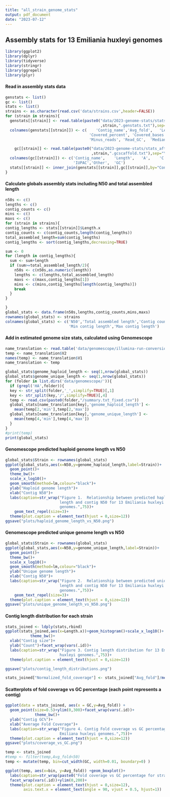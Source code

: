 ```yaml
---
title: "all_strain_genome_stats"
output: pdf_document
date: "2023-07-12"
---
```

## Assembly stats for 13 Emiliania huxleyi genomes

```r
library(ggplot2)
library(dplyr)
library(tidyverse)
library(stringr)
library(ggrepel)
library(plyr)
```


#### Read in assembly stats data

```r
genstats <- list()
gc <- list()
stats <- list()
strains <- as.character(read.csv('data/strains.csv',header=FALSE))
for (strain in strains){
  genstats[[strain]] <- read.table(paste0("data/2023-genome-stats/stats_after_pilon_round_2_decontam/"
                                          ,strain,".genstats.txt"),sep="\t",header=F)
  colnames(genstats[[strain]]) <- c(	'Contig_name','Avg_fold',	'Length',	'Ref_GC',	
                                     'Covered_percent',	'Covered_bases','Plus_reads',
                                     'Minus_reads',	'Read_GC',	'Median_fold', 'Std_Dev')

    gc[[strain]] <- read.table(paste0("data/2023-genome-stats/stats_after_pilon_round_2_decontam/"
                                      ,strain,".gcscaffold.txt"),sep="\t",header=F)
  colnames(gc[[strain]]) <- c('Contig_name',	'Length',	'A',	'C',	'G',	'T',	'N',	
                              'IUPAC','Other',	'GC')
  stats[[strain]] <- inner_join(genstats[[strain]],gc[[strain]],by="Contig_name")
}
```

#### Calculate globals assembly stats including N50 and total assembled length
```r
n50s <- c()
lengths <- c()
contig_counts <- c()
mins <- c()
maxs <- c()
for (strain in strains){ 
contig_lengths <- stats[[strain]]$Length.x
contig_counts <- c(contig_counts,length(contig_lengths))
total_assembled_length=sum(contig_lengths)
contig_lengths <- sort(contig_lengths,decreasing=TRUE)

sum <- 0
for (length in contig_lengths){
  sum <- sum+length
  if (sum>=total_assembled_length/2){
    n50s <- c(n50s,as.numeric(length))
    lengths <- c(lengths,total_assembled_length)
    maxs <- c(maxs,contig_lengths[1])
    mins <- c(mins,contig_lengths[length(contig_lengths)])
    break
  }
}

}
global_stats <- data.frame(n50s,lengths,contig_counts,mins,maxs)
rownames(global_stats) <- strains
colnames(global_stats) <- c('N50','Total assembled length','Contig count',
                            'Min contig length','Max contig length')
```
#### Add in estimated genome size stats, calculated using Genomescope
```r
name_translation <- read.table('data/genomescope/illumina-run-conversions.txt',sep='')
temp <- name_translation$V2
names(temp) <- name_translation$V1
name_translation <- temp
```
```r
global_stats$genome_haploid_length <- seq(1,nrow(global_stats))
global_stats$genome_unique_length <- seq(1,nrow(global_stats))
for (folder in list.dirs('data/genomescope/')){
  if (grepl('HA',folder)){
  key <- str_split(folder,'_',simplify=TRUE)[,1]
  key <- str_split(key,'/',simplify=TRUE)[,4]
  temp <- read.csv(paste0(folder,"/summary.txt_fixed.csv"))
  global_stats[name_translation[key],'genome_haploid_length'] <- 
    mean(temp[2,'min'],temp[2,'max'])
  global_stats[name_translation[key],'genome_unique_length'] <- 
    mean(temp[4,'min'],temp[4,'max'])
  }
}
#print(temp)
print(global_stats)
```
#### Genomescope predicted haploid genome length vs N50
```r
global_stats$Strain <- rownames(global_stats)
ggplot(global_stats,aes(x=N50,y=genome_haploid_length,label=Strain))+
  geom_point()+
  theme_bw()+
  scale_x_log10()+
  geom_smooth(method=lm,colour="black")+
  ylab("Haploid genome length")+
  xlab("Contig N50")+
  labs(caption=str_wrap("Figure 1.  Relationship between predicted haploid genome 
                        length and contig N50 for 13 Emiliania huxleyi  
                        genomes.",75))+
    geom_text_repel(size=3)+
  theme(plot.caption = element_text(hjust = 0,size=12))
ggsave("plots/haploid_genome_length_vs_N50.png")
```
#### Genomescope predicted unique genome length vs N50
```r

global_stats$Strain <- rownames(global_stats)
ggplot(global_stats,aes(x=N50,y=genome_unique_length,label=Strain))+
  geom_point()+
  theme_bw()+
  scale_x_log10()+
  geom_smooth(method=lm,colour="black")+
  ylab("Unique genome length")+
  xlab("Contig N50")+
  labs(caption=str_wrap("Figure 2.  Relationship between predicted unique genome
                        length and contig N50 for 13 Emiliania huxleyi 
                        genomes.",75))+
    geom_text_repel(size=3)+
  theme(plot.caption = element_text(hjust = 0,size=12))
ggsave("plots/unique_genome_length_vs_N50.png")
```
#### Contig length distribution for each strain
```r
stats_joined <- ldply(stats,rbind)
ggplot(stats_joined,aes(x=Length.x))+geom_histogram()+scale_x_log10()+
           theme_bw()+
  xlab("Contig size")+
  ylab("Count")+facet_wrap(vars(.id))+
  labs(caption=str_wrap("Figure 3. Contig length distribution for 13 Emiliania 
                        huxleyi genomes.",75))+
  theme(plot.caption = element_text(hjust = 0,size=12))

ggsave("plots/contig_length_distributions.png")
```



```r
  
stats_joined["Normalized_fold_coverage"] <- stats_joined["Avg_fold"]/mean(stats_joined$Avg_fold)

```

#### Scatterplots of fold coverage vs GC percentage (each point represents a contig)
```r

ggplot(data = stats_joined, aes(x = GC,y=Avg_fold)) +
  geom_point(size=0.5)+ylim(0,300)+facet_wrap(vars(.id))+
             theme_bw()+
  ylab("Contig GC%")+
  xlab("Average Fold Coverage")+
  labs(caption=str_wrap("Figure 4. Contig Fold coverage vs GC percentage for 13 
                        Emiliana huxleyi genomes.",75))+
  theme(plot.caption = element_text(hjust = 0,size=12))
ggsave("plots/coverage_vs_GC.png")
```



```r

temp <- stats_joined
#temp <- filter(temp,Avg_fold<50)
temp <- mutate(temp, bin=cut_width(GC, width=0.01, boundary=0) )

ggplot(temp, aes(x=bin, y=Avg_fold)) +geom_boxplot()+
  labs(caption=str_wrap(paste0("Fold coverage vs GC percentage for strain ",strain),75))+
  facet_wrap(vars(.id))+ylim(0,200)+
  theme(plot.caption = element_text(hjust = 0,size=12),
        axis.text.x = element_text(angle = 90, vjust = 0.5, hjust=1)) 

```






